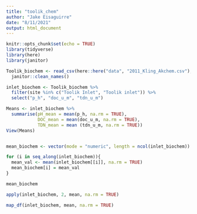 ```yaml
---
title: "toolik_chem"
author: "Jake Eisaguirre"
date: "8/11/2021"
output: html_document
---
```


```r
knitr::opts_chunk$set(echo = TRUE)
library(tidyverse)
library(here)
library(janitor)
```

```r
Toolik_biochem <- read_csv(here::here("data", "2011_Kling_Akchem.csv"), na= ".") %>% 
  janitor::clean_names()

```

```r

inlet_biochem <- Toolik_biochem %>% 
  filter(site %in% c("Toolik Inlet", "Toolik inlet")) %>% 
  select("p_h", "doc_u_m", "tdn_u_m")

Means <- inlet_biochem %>% 
  summarise(pH_mean = mean(p_h, na.rm = TRUE),
            DOC_mean = mean(doc_u_m, na.rm = TRUE),
            TDN_mean = mean (tdn_u_m, na.rm = TRUE))
View(Means)


mean_biochem <- vector(mode = "numeric", length = ncol(inlet_biochem))

for (i in seq_along(inlet_biochem)){
  mean_val <- mean(inlet_biochem[[i]], na.rm = TRUE)
  mean_biochem[i] = mean_val
}

mean_biochem

apply(inlet_biochem, 2, mean, na.rm = TRUE)

map_df(inlet_biochem, mean, na.rm = TRUE)

```

